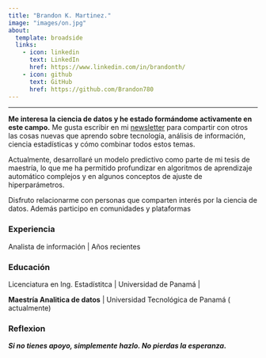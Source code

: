 ```yaml
---
title: "Brandon K. Martinez."
image: "images/on.jpg"
about:
  template: broadside
  links:
    - icon: linkedin
      text: LinkedIn
      href: https://www.linkedin.com/in/brandonth/
    - icon: github
      text: GitHub
      href: https://github.com/Brandon780
---
```


------------------------------------------------------------------------

<strong>**Me interesa la ciencia de datos y he estado formándome activamente en este campo.**</strong> Me gusta escribir en mi [newsletter](Suscribirte%20en%20LinkedIn%20https://www.linkedin.com/build-relation/newsletter-follow?entityUrn=7231501230294904832 "Suscribirte en LinkedIn") para compartir con otros las cosas nuevas que aprendo sobre tecnología, análisis de información, ciencia estadísticas </strong> y cómo combinar todos estos temas.

Actualmente, desarrollaré un modelo predictivo como parte de mi tesis de maestría, lo que me ha permitido profundizar en algoritmos de aprendizaje automático complejos y en algunos conceptos de ajuste de hiperparámetros.

Disfruto relacionarme con personas que comparten interés por la ciencia de datos. Además participo en comunidades y plataformas

### Experiencia

Analista de información \| Años recientes

### Educación

Licenciatura en Ing. Estadístitca \| Universidad de Panamá \|

<strong> Maestría Analitica de datos</strong> \| Universidad Tecnológica de Panamá ( actualmente)

### Reflexion

***Si no tienes apoyo, simplemente hazlo. No pierdas la esperanza.***
